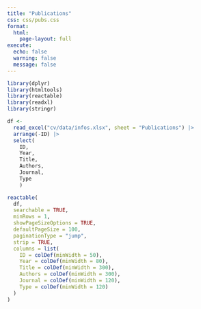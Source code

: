 ```yaml
---
title: "Publications"
css: css/pubs.css
format:
  html:
    page-layout: full
execute: 
  echo: false
  warning: false
  message: false
---
```


```r
library(dplyr)
library(htmltools)
library(reactable)
library(readxl)
library(stringr)
```

```r
df <-
  read_excel("cv/data/infos.xlsx", sheet = "Publications") |> 
  arrange(-ID) |> 
  select(
    ID, 
    Year, 
    Title, 
    Authors, 
    Journal,
    Type
    ) 
```

```r
reactable(
  df,
  searchable = TRUE,
  minRows = 1, 
  showPageSizeOptions = TRUE,
  defaultPageSize = 100,
  paginationType = "jump",
  strip = TRUE,
  columns = list(
    ID = colDef(minWidth = 50),
    Year = colDef(minWidth = 80),
    Title = colDef(minWidth = 300),
    Authors = colDef(minWidth = 300),
    Journal = colDef(minWidth = 120),
    Type = colDef(minWidth = 120)
  )
)
```
